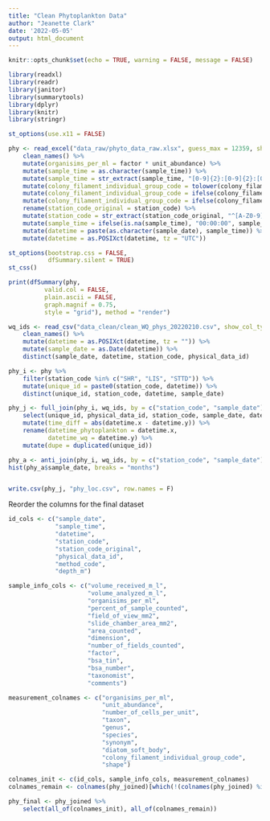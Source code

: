 ```yaml
---
title: "Clean Phytoplankton Data"
author: "Jeanette Clark"
date: '2022-05-05'
output: html_document
---
```


```r
knitr::opts_chunk$set(echo = TRUE, warning = FALSE, message = FALSE)
```

```r
library(readxl)
library(readr)
library(janitor)
library(summarytools)
library(dplyr)
library(knitr)
library(stringr)

st_options(use.x11 = FALSE)
```


 

```r
phy <- read_excel("data_raw/phyto_data_raw.xlsx", guess_max = 12359, sheet = 2, na = c("", "n/a", "NA")) %>% 
    clean_names() %>% 
    mutate(organisims_per_ml = factor * unit_abundance) %>% 
    mutate(sample_time = as.character(sample_time)) %>% 
    mutate(sample_time = str_extract(sample_time, "[0-9]{2}:[0-9]{2}:[0-9]{2}$")) %>% 
    mutate(colony_filament_individual_group_code = tolower(colony_filament_individual_group_code)) %>% 
    mutate(colony_filament_individual_group_code = ifelse(colony_filament_individual_group_code == "7.4", NA, colony_filament_individual_group_code)) %>% 
    mutate(colony_filament_individual_group_code = ifelse(colony_filament_individual_group_code == "c3", "c", colony_filament_individual_group_code)) %>% 
    rename(station_code_original = station_code) %>% 
    mutate(station_code = str_extract(station_code_original, "^[A-Z0-9]+")) %>% 
    mutate(sample_time = ifelse(is.na(sample_time), "00:00:00", sample_time)) %>% 
    mutate(datetime = paste(as.character(sample_date), sample_time)) %>% 
    mutate(datetime = as.POSIXct(datetime, tz = "UTC"))
```



```r
st_options(bootstrap.css = FALSE, 
           dfSummary.silent = TRUE)
st_css()

print(dfSummary(phy,
          valid.col = FALSE,  
          plain.ascii = FALSE, 
          graph.magnif = 0.75,
          style = "grid"), method = "render")
```


```r
wq_ids <- read_csv("data_clean/clean_WQ_phys_20220210.csv", show_col_types = F) %>% 
    clean_names() %>% 
    mutate(datetime = as.POSIXct(datetime, tz = "")) %>% 
    mutate(sample_date = as.Date(datetime)) %>% 
    distinct(sample_date, datetime, station_code, physical_data_id)

```

```r
phy_i <- phy %>% 
    filter(station_code %in% c("SHR", "LIS", "STTD")) %>% 
    mutate(unique_id = paste0(station_code, datetime)) %>% 
    distinct(unique_id, station_code, datetime, sample_date)

phy_j <- full_join(phy_i, wq_ids, by = c("station_code", "sample_date")) %>% 
    select(unique_id, physical_data_id, station_code, sample_date, datetime.x, datetime.y) %>% 
    mutate(time_diff = abs(datetime.x - datetime.y)) %>% 
    rename(datetime_phytoplankton = datetime.x,
           datetime_wq = datetime.y) %>% 
    mutate(dupe = duplicated(unique_id))

phy_a <- anti_join(phy_i, wq_ids, by = c("station_code", "sample_date"))
hist(phy_a$sample_date, breaks = "months")


write.csv(phy_j, "phy_loc.csv", row.names = F)
```


Reorder the columns for the final dataset

```r
id_cols <- c("sample_date",
             "sample_time",
             "datetime",
             "station_code",
             "station_code_original",
             "physical_data_id",
             "method_code",
             "depth_m")

sample_info_cols <- c("volume_received_m_l",
                      "volume_analyzed_m_l",
                      "organisims_per_ml",
                      "percent_of_sample_counted",
                      "field_of_view_mm2",
                      "slide_chamber_area_mm2",
                      "area_counted",
                      "dimension",
                      "number_of_fields_counted",
                      "factor",
                      "bsa_tin",
                      "bsa_number",
                      "taxonomist",
                      "comments")

measurement_colnames <- c("organisims_per_ml",
                          "unit_abundance",
                          "number_of_cells_per_unit",
                          "taxon",
                          "genus",
                          "species",
                          "synonym",
                          "diatom_soft_body",
                          "colony_filament_individual_group_code",
                          "shape")

colnames_init <- c(id_cols, sample_info_cols, measurement_colnames)
colnames_remain <- colnames(phy_joined)[which(!(colnames(phy_joined) %in% colnames_init))]

phy_final <- phy_joined %>% 
    select(all_of(colnames_init), all_of(colnames_remain))

```




